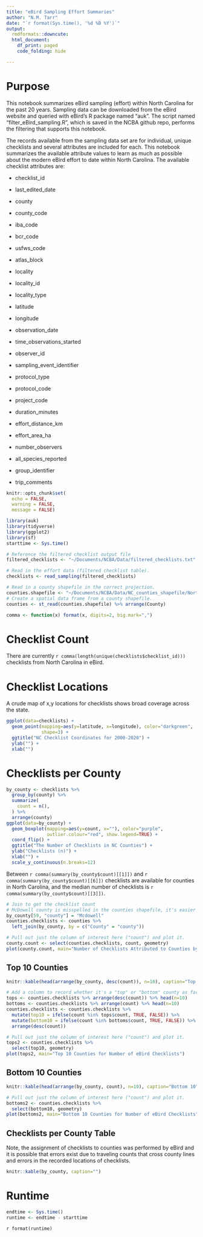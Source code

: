 ```yaml
---
title: "eBird Sampling Effort Summaries"
author: "N.M. Tarr"
date: "`r format(Sys.time(), '%d %B %Y')`"
output: 
  rmdformats::downcute:
  html_document:
    df_print: paged
    code_folding: hide

---
```

# Purpose
This notebook summarizes eBird sampling (effort) within North Carolina for the past 20 years.  Sampling data can be downloaded from the eBird website and queried with eBird's R package named "auk".  The script named "filter_eBird_sampling.R", which is saved in the NCBA github repo, performs the filtering that supports this notebook.  

The records available from the sampling data set are for individual, unique checklists and several attributes are included for each.  This notebook summarizes the available attribute values to learn as much as possible about the modern eBird effort to date within North Carolina.  The available checklist attributes are:

* checklist_id            
* last_edited_date        
* county
* county_code
* iba_code                  
* bcr_code                
* usfws_code                
* atlas_block              
* locality                  
* locality_id              
* locality_type             
* latitude                
* longitude                 
* observation_date 

* time_observations_started 

* observer_id              
* sampling_event_identifier 

* protocol_type            
* protocol_code             
* project_code            
* duration_minutes          
* effort_distance_km      
* effort_area_ha            
* number_observers        
* all_species_reported      
* group_identifier        
* trip_comments   

```r
knitr::opts_chunk$set(
  echo = FALSE,
  warning = FALSE,
  message = FALSE)

library(auk)
library(tidyverse)
library(ggplot2)
library(sf)
starttime <- Sys.time()

# Reference the filtered checklist output file
filtered_checklists <- "~/Documents/NCBA/Data/filtered_checklists.txt"

# Read in the effort data (filtered checklist table).
checklists <- read_sampling(filtered_checklists)

# Read in a county shapefile in the correct projection.
counties.shapefile <- "~/Documents/NCBA/Data/NC_counties_shapefile/North_Carolina_State_and_County_Boundary_Polygons.shp"
# Create a spatial data frame from a county shapefile.
counties <- st_read(counties.shapefile) %>% arrange(County)

comma <- function(x) format(x, digits=2, big.mark=",")
```

# Checklist Count
There are currently `r comma(length(unique(checklists$checklist_id)))` checklists from North Carolina in eBird.

# Checklist Locations
A crude map of x,y locations for checklists shows broad coverage across the state.
```r
ggplot(data=checklists) +
  geom_point(mapping=aes(y=latitude, x=longitude), color="darkgreen",
             shape=3) + 
  ggtitle("NC Checklist Coordinates for 2000-2020") +
  ylab("") + 
  xlab("")
```

# Checklists per County
```r
by_county <- checklists %>%
  group_by(county) %>%
  summarize(
    count = n(),
  ) %>%
  arrange(county) 
ggplot(data=by_county) +
  geom_boxplot(mapping=aes(y=count, x=""), color="purple", 
               outlier.colour="red", show.legend=TRUE) + 
  coord_flip() + 
  ggtitle("The Number of Checklists in NC Counties") +
  ylab("Checklists (n)") + 
  xlab("") +
  scale_y_continuous(n.breaks=12)
```

Between `r comma(summary(by_county$count)[[1]])` and `r comma(summary(by_county$count)[[6]])` checklists are available for counties in North Carolina, and the median number of checklists is `r comma(summary(by_county$count)[[3]])`.

```r
# Join to get the checklist count
# McDowell county is misspelled in the counties shapefile, it's easier to change a df than a sf.
by_county[59, "county"] = "Mcdowell"
counties.checklists <- counties %>%
  left_join(by_county, by = c("County" = "county"))

# Pull out just the column of interest here ("count") and plot it.
county.count <- select(counties.checklists, count, geometry)
plot(county.count, main="Number of Checklists Attributed to Counties by eBird")
```

## Top 10 Counties
```r
knitr::kable(head(arrange(by_county, desc(count)), n=10), caption="Top 10 Counties")
```

```r
# Add a column to record whether it's a "top" or "bottom" county as far as count goes.
tops <- counties.checklists %>% arrange(desc(count)) %>% head(n=10)
bottoms <- counties.checklists %>% arrange(count) %>% head(n=10)
counties.checklists <- counties.checklists %>%
  mutate(top10 = ifelse(count %in% tops$count, TRUE, FALSE)) %>%
  mutate(bottom10 = ifelse(count %in% bottoms$count, TRUE, FALSE)) %>%
  arrange(desc(count))

# Pull out just the column of interest here ("count") and plot it.
tops2 <- counties.checklists %>%
  select(top10, geometry)
plot(tops2, main="Top 10 Counties for Number of eBird Checklists")
```

## Bottom 10 Counties
```r
knitr::kable(head(arrange(by_county, count), n=10), caption="Bottom 10")
```

```r
# Pull out just the column of interest here ("count") and plot it.
bottoms2 <- counties.checklists %>%
  select(bottom10, geometry)
plot(bottoms2, main="Bottom 10 Counties for Number of eBird Checklists")
```

## Checklists per County Table
Note, the assignment of checklists to counties was performed by eBird and it is possible that errors exist due to traveling counts that cross county lines and errors in the recorded locations of checklists.
```r
knitr::kable(by_county, caption="")
```

# Runtime
```r
endtime <- Sys.time()
runtime <- endtime - starttime
```
`r format(runtime)`